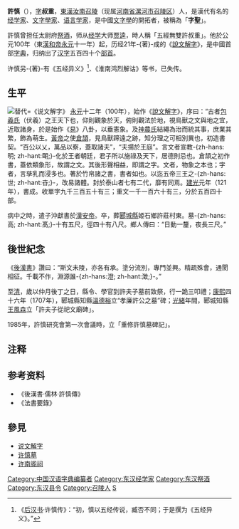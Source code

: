 {{東亞男性歷史人物
|名稱 = 許慎
|國家=漢
|圖片名稱 = Xu shen.jpg
|圖片大小=200px
|姓名= 許慎
|字= 叔重
|時代= 东汉
|身份= 经学家、文字学家、语言学家 
|籍貫=  [[汝南郡|汝南郡]][[召陵縣|召陵縣]]（今[[河南省|河南省]][[漯河市|漯河市]]境内）
|出生日期= 约30年
|逝世日期= 约124年（约95岁）
|逝世地點 = [[汝南|汝南]][[召陵|召陵]]
|後世稱號= 五经无双、字圣
|著作=《說文解字》 
}}
'''許慎'''（{{bd|1世纪|约30年|2世纪|约124年|catIdx=X許}}），[[表字|字]]'''叔重'''，[[东汉|東漢]][[汝南郡|汝南]][[召陵縣|召陵]]（现属[[河南省|河南省]][[漯河市|漯河市]][[召陵区|召陵区]]）人，是漢代有名的[[经学家|经学家]]、[[文字学|文字學家]]、[[语言学家|语言学家]]，是中國[[文字學|文字學]]的開拓者，被稱為「'''字聖'''」。

許慎曾担任太尉府[[祭酒|祭酒]]，师从[[经学|经学]]大师[[贾逵_(东汉)|贾逵]]，時人稱「五經無雙許叔重」。他於公元100年（東[[汉和帝|漢和帝]][[永元_(东汉)|永元]]十一年）起，历经21年-{著}-成的《[[说文解字|說文解字]]》，是中國首部[[字典|字典]]，归纳出了[[汉字|汉字]]五百四十个[[部首|部首]]。

许慎另-{著}-有《五经异义》<ref>《[[后汉书|后汉书]]·许慎传》：“初，慎以五经传说，臧否不同；于是撰为《五经异义》。”</ref>、《淮南鸿烈解诂》等书，已失传。
==生平==
[[File:Shuowen.jpg|替代=《说文解字》]]
[[永元_(东汉)|永元]]十二年（100年），始作《[[說文解字|說文解字]]》，序曰：“古者[[伏羲|包羲氏]]（伏羲）之王天下也，仰則觀象於天，俯則觀法於地，視鳥獸之文與地之宜，近取諸身，於是始作《[[易|易]]》八卦，以垂憲象。及[[神農氏|神農氏]]結繩為治而統其事，庶業其繁，飾為萌生。[[黃帝|黃帝]]之使[[倉頡|倉頡]]，見鳥獸蹄遠之跡，知分理之可相別異也，初造書契。“百公以乂，萬品以察，蓋取諸夫”，“夫揚於王庭”。言文者宣教-{zh-hans:明; zh-hant:朙;}-化於王者朝廷，君子所以施祿及天下，居德則忌也。倉頡之初作書，蓋依類象形，故謂之文。其後形聲相益，即謂之字。文者，物象之本也；字者，言孳乳而浸多也。著於竹帛諸之書，書者如也。以迄五帝三王之-{zh-hans:世; zh-hant:卋;}-，改易諸體。封於泰山者七有二代，靡有同焉。[[建光_(东汉)|建光]]元年（121年），書成。收單字九千三百五十有三；重文一千一百六十有三，分於五百四十部。

病中之時，遣子沖獻書於[[漢安帝|漢安帝]]。卒，葬[[郾城縣|郾城縣]]姬石鄉許莊村東。墓-{zh-hans:高; zh-hant:髙;}-十有五尺，徑四十有八尺。鄉人傳曰：“日動一釐，夜長三尺。”

==後世紀念==
《[[後漢書|後漢書]]》讚曰：“斯文未陵，亦各有承。塗分流別，專門並興。精疏殊會，通閡相征。千載不作，淵源誰-{zh-hans:澄; zh-hant:澂;}-。”

至[[清|清]]，歲以仲月後丁之日，縣令、學官到許夫子墓前致祭，行一跪三叩禮；[[康熙|康熙]]四十六年（1707年），郾城縣知縣[[溫德裕|溫德裕]]立“孝廉許公之墓”碑；[[光緒|光緒]]年間，郾城知縣[[王風森|王風森]]立「許夫子從祀文廟碑」。

1985年，許慎研究會第一次會議時，立「重修許慎墓碑記」。

== 注释 ==
{{Reflist|25em}}

==参考资料==
* 《後漢書·儒林·許慎傳》
* 《法書要錄》

==參見==
{{Wikisource|五經異義}}
* [[说文解字|说文解字]]
* [[许慎墓|许慎墓]]
* [[许南阁祠|许南阁祠]]

{{Authority control}}
{{DEFAULTSORT:X许}}
[[Category:中国汉语字典编纂者|Category:中国汉语字典编纂者]]
[[Category:东汉经学家|Category:东汉经学家]]
[[Category:东汉祭酒|Category:东汉祭酒]]
[[Category:东汉县令|Category:东汉县令]]

[[Category:召陵人|Category:召陵人]]
[[Category:许姓|S]]